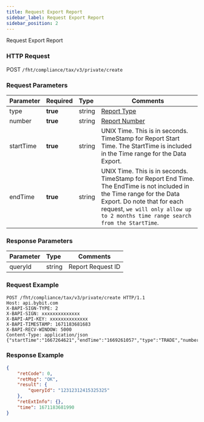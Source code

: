 ```yaml
---
title: Request Export Report
sidebar_label: Request Export Report
sidebar_position: 2
---
```



Request Export Report

### HTTP Request
POST `/fht/compliance/tax/v3/private/create`

### Request Parameters
| Parameter | Required | Type | Comments|
|:----- |:-------|:-----|------ |
|type |<b>true</b> |string |[Report Type](enum#reporttype)|
|number |<b>true</b> |string |[Report Number](enum#reportnumber) |
|startTime |<b>true</b> |string |UNIX Time. This is in seconds. TimeStamp for Report Start Time. The StartTime is included in the Time range for the Data Export.|
|endTime |<b>true</b> |string |UNIX Time. This is in seconds. TimeStamp for Report End Time. The EndTime is not included in the Time range for the Data Export. Do note that for each request, `we will only allow up to 2 months time range search from the StartTime`. |

### Response Parameters
| Parameter | Type | Comments|
|:----- |:-----|----- |
|queryId|string|Report Request ID|

### Request Example

<Tabs>
<TabItem value="console" label="Console">

```http
POST /fht/compliance/tax/v3/private/create HTTP/1.1
Host: api.bybit.com
X-BAPI-SIGN-TYPE: 2
X-BAPI-SIGN: xxxxxxxxxxxxxx
X-BAPI-API-KEY: xxxxxxxxxxxxxx
X-BAPI-TIMESTAMP: 1671183681683
X-BAPI-RECV-WINDOW: 5000
Content-Type: application/json
{"startTime":"1667264621","endTime":"1669261057","type":"TRADE","number":"2"}
```

</TabItem>
</Tabs>

### Response Example

<Tabs>
<TabItem value="js linear" label="assets">

```json
{
    "retCode": 0,
    "retMsg": "OK",
    "result": {
        "queryId": "12312312415325325"
    },
    "retExtInfo": {},
    "time": 1671183681990
}
```
</TabItem>
</Tabs>